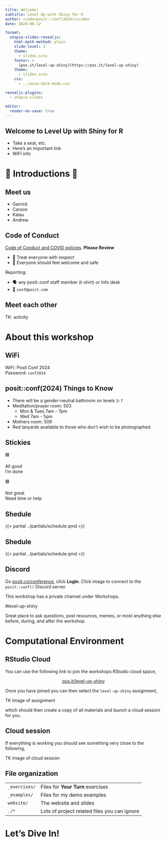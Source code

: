 ```yaml
---
title: Welcome!
subtitle: Level Up with Shiny for R
author: <code>posit::conf(2024)</code>
date: 2024-08-12

format:
  utopia-slides-revealjs:
    html-math-method: plain
    slide-level: 2
    theme:
      - slides.scss
    footer: >
      [pos.it/level-up-shiny](https://pos.it/level-up-shiny)
    theme:
      - slides.scss
    css:
      - ../auto-dark-mode.css

revealjs-plugins:
  - utopia-slides

editor:
  render-on-save: true
---
```


## Welcome to Level&nbsp;Up&nbsp;with Shiny&nbsp;for&nbsp;R

* Take a seat, etc.
* Here's an important link
* WiFI info

```{=html}
<style>
.reveal .footer {
  font-size: 1em !important;
}
</style>
```

# 🤝 Introductions 🤝 {.middle}

## Meet us

- Garrick
- Carson
- Kalau
- Andrew

## Code of Conduct

[Code of Conduct and COVID policies](https://posit.co/code-of-conduct/). **Please Review**

-   💙 Treat everyone with respect
-   🧡 Everyone should feel welcome and safe

Reporting:

-   🗣️ any posit::conf staff member (t-shirt) or Info desk
-   📧 `conf@posit.com`

## Meet each other

TK: activity

# About this workshop {.middle}

## WiFi {.center .middle}

WiFi: Posit Conf 2024 \
Password: `conf2024`

## posit::conf(2024) Things to Know

::: incremental
* There will be a gender-neutral bathroom on levels `3:7`
* Meditation/prayer room: 503
    * Mon & Tues 7am - 7pm
    * Wed 7am - 5pm
* Mothers room: 509
* [Red lanyards]{.red .b} available to those who don't wish to be photographed
:::

## Stickies

::: {.flex style="margin-top: var(--space-xl); font-size: var(--step-3);"}
::: {.flex .flex-column .items-center .justify-center .w-50 .text-center}
🟩

All good \
I'm done
:::
::: {.flex .flex-column .items-center .justify-center .w-50 .text-center}
🟥

Not great \
Need time or help
:::
:::


## Shedule

{{< partial ../partials/schedule.qmd >}}

## Shedule

::: {.table-highlight-even}
{{< partial ../partials/schedule.qmd >}}
:::

## Discord

Go [posit.co/conference](https://posit.co/conference), click **Login**.
Click image to connect to the `posit::conf()` Discord server.

This workshop has a private channel under Workshops.

::: {.text-center .code .purple}
#level-up-shiny
:::


Great place to ask questions, post resources, memes, or most anything else before, during, and after the workshop.


# Computational Environment {.middle}

## RStudio Cloud

You can use the following link to join the workshops RStudio cloud space,

<!-- FIXME: Update cloud link -->

::: {.large style="text-align: center;"}
[pos.it/level-up-shiny](https://pos.it/level-up-shiny)
:::

Once you have joined you can then select the `level-up-shiny` assignment,

TK Image of assignment

which should then create a copy of all materials and launch a cloud session for you.


## Cloud session

If everything is working you should see something very close to the following,

TK image of cloud session


## File organization

::: {.table-no-border style="--row-padding: var(--space-xs);"}
|  |  |
|:---|:------------|
| `_exercises/` | Files for **Your Turn** exercises |
| `_examples/` | Files for my demo examples |
| `website/` | The website and slides |
| `./*` | Lots of project related files you can ignore |
:::


# Let's Dive In! {.middle}